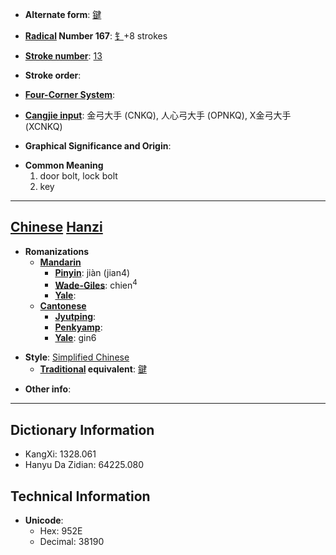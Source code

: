 * '''Alternate form''': [[鍵]]

* '''[[Wiktionary:Chinese radical index| Radical]] Number 167''': [[Wiktionary:Chinese radical index 钅|钅]]+8 strokes

* '''[[Wiktionary:Chinese total strokes index|Stroke number]]''': [[Wiktionary:Chinese total strokes index 13|13]]

* '''Stroke order''': 

* '''[[Wiktionary:Chinese four corner index|Four-Corner System]]''': 

* '''[[Wiktionary:Chinese Cangjie index|Cangjie input]]''': 金弓大手 (CNKQ), 人心弓大手 (OPNKQ), X金弓大手 (XCNKQ)

* '''Graphical Significance and Origin''': 

* '''Common Meaning'''
*#door bolt, lock bolt
*# key


----

== [[Chinese]] [[Hanzi]] ==

* '''Romanizations'''
** '''[[Mandarin]]'''
*** '''[[Pinyin]]''': jiàn (jian4)
*** '''[[Wade-Giles]]''': chien<sup>4</sup>
*** '''[[Yale]]''': 
** '''[[Cantonese]]'''
*** '''[[Jyutping]]''':
*** '''[[Penkyamp]]''': 
*** '''[[Yale]]''': gin6

* '''Style''': [[Simplified Chinese]] 
** '''[[Traditional Chinese|Traditional]] equivalent''': [[鍵]]

* '''Other info''': 

----

== Dictionary Information ==

* KangXi: 1328.061
* Hanyu Da Zidian: 64225.080

== Technical Information ==

* '''Unicode''':
** Hex: 952E
** Decimal: 38190